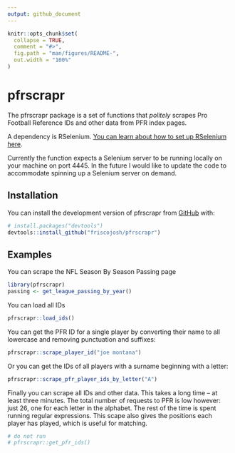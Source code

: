 ```yaml
---
output: github_document
---
```


<!-- README.md is generated from README.Rmd. Please edit that file -->

```r
knitr::opts_chunk$set(
  collapse = TRUE,
  comment = "#>",
  fig.path = "man/figures/README-",
  out.width = "100%"
)
```

# pfrscrapr

<!-- badges: start -->
<!-- badges: end -->

The pfrscrapr package is a set of functions that _politely_ scrapes Pro Football Reference IDs and other data from PFR index pages.

A dependency is RSelenium. [You can learn about how to set up RSelenium here](https://www.youtube.com/watch?v=GnpJujF9dBw&t=10s).

Currently the function expects a Selenium server to be running locally on your machine on port 4445. In the future I would like to update the code to accommodate spinning up a Selenium server on demand.

## Installation

You can install the development version of pfrscrapr from [GitHub](https://github.com/) with:

``` r
# install.packages("devtools")
devtools::install_github("friscojosh/pfrscrapr")
```

## Examples

You can scrape the NFL Season By Season Passing page

``` r
library(pfrscrapr)
passing <- get_league_passing_by_year()
```


You can load all IDs

``` r

pfrscrapr::load_ids()
```


You can get the PFR ID for a single player by converting their name to all 
lowercase and removing punctuation and suffixes:

```r
pfrscrapr::scrape_player_id("joe montana")
```

Or you can get the IDs of all players with a surname beginning with a letter:

```r
pfrscrapr::scrape_pfr_player_ids_by_letter("A")
```


Finally you can scrape all IDs and other data. This takes a long time -- at least three minutes. The total number of requests to PFR is low however: just 26, one for each letter in the alphabet. The rest of the time is spent running regular expressions. This scape also gives the positions each player has played, which is useful for matching.

```r
# do not run
# pfrscrapr::get_pfr_ids()
```
